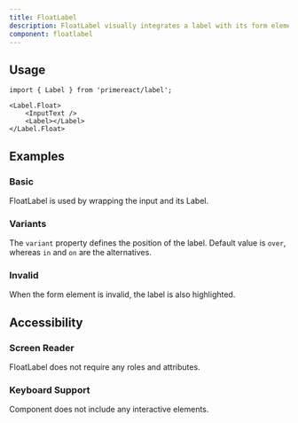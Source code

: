 ```yaml
---
title: FloatLabel
description: FloatLabel visually integrates a label with its form element.
component: floatlabel
---
```


## Usage

```tsx
import { Label } from 'primereact/label';
```

```tsx
<Label.Float>
    <InputText />
    <Label></Label>
</Label.Float>
```

## Examples

### Basic

FloatLabel is used by wrapping the input and its Label.

<DocDemoViewer name="floatlabel:basic-demo" />

### Variants

The `variant` property defines the position of the label. Default value is `over`, whereas `in` and `on` are the alternatives.

<DocDemoViewer name="floatlabel:variants-demo" />

### Invalid

When the form element is invalid, the label is also highlighted.

<DocDemoViewer name="floatlabel:invalid-demo" />

## Accessibility

### Screen Reader

FloatLabel does not require any roles and attributes.

### Keyboard Support

Component does not include any interactive elements.
